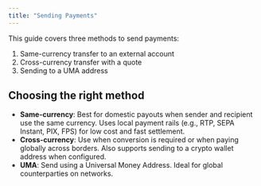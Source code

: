 ```yaml
---
title: "Sending Payments"
---
```

This guide covers three methods to send payments:

1. Same-currency transfer to an external account
2. Cross-currency transfer with a quote
3. Sending to a UMA address

## Choosing the right method

- **Same-currency**: Best for domestic payouts when sender and recipient use the same currency. Uses local payment rails (e.g., RTP, SEPA Instant, PIX, FPS) for low cost and fast settlement.
- **Cross-currency**: Use when conversion is required or when paying globally across borders. Also supports sending to a crypto wallet address when configured.
- **UMA**: Send using a Universal Money Address. Ideal for global counterparties on networks.


<SameCurrency />


<CrossCurrency />


<SendUMA />



